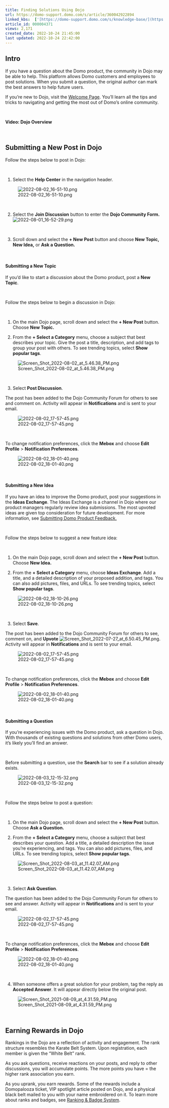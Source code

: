 ```yaml
---
title: Finding Solutions Using Dojo
url: https://domo-support.domo.com/s/article/360042922894
linked_kbs:  ['[https://domo-support.domo.com/s/knowledge-base/](https://domo-support.domo.com/s/knowledge-base/)', '[https://domo-support.domo.com/s/](https://domo-support.domo.com/s/)', '[https://domo-support.domo.com/s/topic/0TO5w000000ZamsGAC](https://domo-support.domo.com/s/topic/0TO5w000000ZamsGAC)', '[https://domo-support.domo.com/s/topic/0TO5w000000ZaoIGAS](https://domo-support.domo.com/s/topic/0TO5w000000ZaoIGAS)', '[https://domo-support.domo.com/s/article/360042922794](https://domo-support.domo.com/s/article/360042922794)', '[https://domo-support.domo.com/s/article/360042922894](https://domo-support.domo.com/s/article/360042922894)', '[https://domo-support.domo.com/s/topic/0TO5w000000ZaoIGAS/support-resources](https://domo-support.domo.com/s/topic/0TO5w000000ZaoIGAS/support-resources)', '[https://domo-support.domo.com/s/article/360043429933](https://domo-support.domo.com/s/article/360043429933)', '[https://domo-support.domo.com/s/article/360043429953](https://domo-support.domo.com/s/article/360043429953)', '[https://domo-support.domo.com/s/article/360042925494](https://domo-support.domo.com/s/article/360042925494)', '[https://domo-support.domo.com/s/article/360043429913](https://domo-support.domo.com/s/article/360043429913)', '[https://domo-support.domo.com/s/article/4408174643607](https://domo-support.domo.com/s/article/4408174643607)', '[https://domo-support.domo.com/s/login/](https://domo-support.domo.com/s/login/)']
article_id: 000004371
views: 2,171
created_date: 2022-10-24 21:45:00
last updated: 2022-10-24 22:42:00
---
```




Intro
-----


If you have a question about the Domo product, the community in Dojo may be able to help. This platform allows Domo customers and employees to post solutions. When you submit a question, the original author can mark the best answers to help future users. 


If you're new to Dojo, visit the [Welcome Page](https://dojo.domo.com/main/categories/welcome). You'll learn all the tips and tricks to navigating and getting the most out of Domo's online community.


 


**Video: Dojo Overview**



 


Submitting a New Post in Dojo
-----------------------------


Follow the steps below to post in Dojo: 


 


1. Select the **Help Center** in the navigation header.


![2022-08-02_16-51-10.png](2022-08-02_16-51-10.png)


 


2. Select the **Join Discussion** button to enter the **Dojo Community Form.** ![2022-08-01_16-52-29.png](2022-08-01_16-52-29.png)


 


3. Scroll down and select the **+ New Post** button and choose **New Topic, New Idea,** or **Ask a Question.**


 


#### Submitting a New Topic


If you'd like to start a discussion about the Domo product, post a **New Topic**. 


 


Follow the steps below to begin a discussion in Dojo: 


 


1. On the main Dojo page, scroll down and select the **+ New Post** button. Choose **New Topic.**


2. From the **+ Select a Category** menu, choose a subject that best describes your topic. Give the post a title, description, and add tags to group your post with others. To see trending topics, select **Show popular tags**.


![Screen_Shot_2022-08-02_at_5.46.38_PM.png](Screen_Shot_2022-08-02_at_5.46.38_PM.png)


 


3. Select **Post Discussion**.


The post has been added to the Dojo Community Forum for others to see and comment on. Activity will appear in **Notifications** and is sent to your email. 


![2022-08-02_17-57-45.png](2022-08-02_17-57-45.png)


 


To change notification preferences, click the **Mebox** and choose **Edit Profile** > **Notification Preferences**.


![2022-08-02_18-01-40.png](2022-08-02_18-01-40.png)


 


#### Submitting a New Idea


If you have an idea to improve the Domo product, post your suggestions in the **Ideas Exchange**. The Ideas Exchange is a channel in Dojo where our product managers regularly review idea submissions. The most upvoted ideas are given top consideration for future development. For more information, see [Submitting Domo Product Feedback.](/s/article/360042922794)


 


Follow the steps below to suggest a new feature idea: 


 


1. On the main Dojo page, scroll down and select the **+ New Post** button. Choose **New Idea.**


2. From the **+ Select a Category** menu, choose **Ideas Exchange**. Add a title, and a detailed description of your proposed addition, and tags. You can also add pictures, files, and URLs. To see trending topics, select **Show popular tags**. 


![2022-08-02_18-10-26.png](2022-08-02_18-10-26.png)


 


3. Select **Save**. 


The post has been added to the Dojo Community Forum for others to see, comment on, and **Upvote** ![Screen_Shot_2022-07-27_at_6.50.45_PM.png](Screen_Shot_2022-07-27_at_6.50.45_PM.png). Activity will appear in **Notifications** and is sent to your email. 


![2022-08-02_17-57-45.png](2022-08-02_17-57-45.png)


 


To change notification preferences, click the **Mebox** and choose **Edit Profile** > **Notification Preferences**.


![2022-08-02_18-01-40.png](2022-08-02_18-01-40.png)


 


#### Submitting a Question


If you're experiencing issues with the Domo product, ask a question in Dojo. With thousands of existing questions and solutions from other Domo users, it's likely you'll find an answer.


 


Before submitting a question, use the **Search** bar to see if a solution already exists.  


![2022-08-03_12-15-32.png](2022-08-03_12-15-32.png)


 


Follow the steps below to post a question: 


 


1. On the main Dojo page, scroll down and select the **+ New Post** button. Choose **Ask a Question.**


2. From the **+ Select a Category** menu, choose a subject that best describes your question. Add a title, a detailed description the issue you're experiencing, and tags. You can also add pictures, files, and URLs. To see trending topics, select **Show popular tags**. 


![Screen_Shot_2022-08-03_at_11.42.07_AM.png](Screen_Shot_2022-08-03_at_11.42.07_AM.png)


 


3. Select **Ask Question**. 


The question has been added to the Dojo Community Forum for others to see and answer. Activity will appear in **Notifications** and is sent to your email. 


![2022-08-02_17-57-45.png](2022-08-02_17-57-45.png)


 


To change notification preferences, click the **Mebox** and choose **Edit Profile** > **Notification Preferences**.


![2022-08-02_18-01-40.png](2022-08-02_18-01-40.png)


 


4. When someone offers a great solution for your problem, tag the reply as **Accepted Answer**. It will appear directly below the original post. 


![Screen_Shot_2021-08-09_at_4.31.59_PM.png](Screen_Shot_2021-08-09_at_4.31.59_PM.png)


 


Earning Rewards in Dojo
-----------------------


Rankings in the Dojo are a reflection of activity and engagement. The rank structure resembles the Karate Belt System. Upon registration, each member is given the "White Belt" rank.


As you ask questions, receive reactions on your posts, and reply to other discussions, you will accumulate points. The more points you have = the higher rank association you earn. 


As you uprank, you earn rewards. Some of the rewards include a Domopalooza ticket, VIP spotlight article posted on Dojo, and a physical black belt mailed to you with your name embroidered on it. To learn more about ranks and badges, see [Ranking & Badge System](https://dojo.domo.com/main/discussion/52264/ranking-badge-system#latest).

